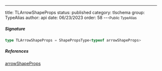 ---
title: TLArrowShapeProps
status: published
category: tlschema
group: TypeAlias
author: api
date: 06/23/2023
order: 58
---<Small>Public TypeAlias</Small>




##### Signature


```ts
type TLArrowShapeProps = ShapePropsType<typeof arrowShapeProps>
```

##### References

[arrowShapeProps](/gen/tlschema/arrowShapeProps-var)

